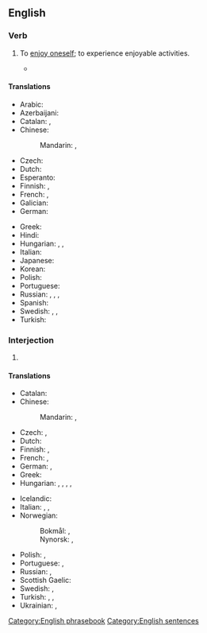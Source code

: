 ==English==

===Verb===
{{en-verb|have<has,,had> fun}}

# To [[enjoy oneself]]; to experience enjoyable activities.
#: {{ux|en|Blondes '''have''' more '''fun'''.}}
#* {{quote-song|en|author={{w|Robert Hazzard}}|title={{w|Girls Just Want to Have Fun|Girls Just Want to '''Have Fun'''}}|album={{w|She's So Unusual}}|year=1979|year_published=1983|artist={{w|Cyndi Lauper}}|url=https://www.youtube.com/watch?v=PIb6AZdTr-A|text=I come home, in the mornin' light / My mother says "when you gonna live your life right" / Oh momma, dear, we're not the fortunate ones / And girls, they wanna '''have fun''' / Oh, girls just wanna '''have fun'''}}

====Translations====
{{trans-top|enjoy oneself}}
* Arabic: {{t|ar|مَرِحَ}}
* Azerbaijani: {{t|az|əylənmək}}
* Catalan: {{t+|ca|divertir-se}}, {{t+|ca|entretenir-se}}
* Chinese:
*: Mandarin: {{t|cmn|[[玩]][[得]][[開心]]|sc=Hani}}, {{t|cmn|[[玩]][[得]][[开心]]|tr=wán de kāixīn|sc=Hani}}
* Czech: {{t+|cs|bavit se}}
* Dutch: {{t|nl|lol maken}}
* Esperanto: {{t|eo|amuziĝi}}
* Finnish: {{t+|fi|pitää hauskaa}}, {{t+|fi|huvitella}}
* French: {{t+|fr|amuser|alt=s'amuser}}, {{t+|fr|égayer|alt=s'égayer}}
* Galician: {{t|gl|divírtete}}
* German: {{t|de|Spaß haben}}
{{trans-mid}}
* Greek: {{t+|el|διασκεδάζω}}
* Hindi: {{t|hi|मस्ती करना}}
* Hungarian: {{t+|hu|szórakozik}}, {{t|hu|[[jól]] [[szórakozik]]}}, {{t|hu|[[jól]] [[érez|érz]][[-i|i]] [[magát]]}}
* Italian: {{t+|it|divertirsi}}
* Japanese: {{t+|ja|楽しむ|tr=たのしむ, tanoshimu}}
* Korean: {{t+|ko|즐기다}}
* Polish: {{t|pl|[[bawić|bawić się]]|impf}}
* Portuguese: {{t|pt|divertir-se}}
* Russian: {{t+|ru|наслажда́ться}}, {{t+|ru|весели́ться}}, {{t+|ru|развлека́ться}}, {{t+|ru|забавля́ться}}
* Spanish: {{t+|es|divertirse}}
* Swedish: {{t+|sv|ha roligt}}, {{t|sv|ha kul}}, {{t|sv|ha skoj}}
* Turkish: {{t+|tr|eğlenmek}}
{{trans-bottom}}

===Interjection===
{{head|en|interjection}}

# {{n-g|Used to wish somebody a good and enjoyable time when they are about to do something.}}

====Translations====
{{trans-top|wish someone a good time}}
* Catalan: {{t|ca|diverteix-te}}
* Chinese:
*: Mandarin: {{t|cmn|[[祝]][[你]][[玩]][[得]][[開心]]|sc=Hani}}, {{t|cmn|[[祝]][[你]][[玩]][[得]][[开心]]|tr=zhù nǐ wán de kāixīn|sc=Hani}}
* Czech: {{t|cs|bav se}} {{qualifier|unformal}}, {{t|cs|bavte se}} {{qualifier|formal}}
* Dutch: {{t|nl|veel plezier}}
* Finnish: {{t|fi|pidä hauskaa|s}}, {{t|fi|pitäkää hauskaa|p}}
* French: {{t|fr|[[amuser|amuse-toi]] [[bien]] !}}, {{t|fr|[[amuser|amusez-vous]] [[bien]] !}}
* German: {{t|de|viel Spaß!}}, {{t|de|gönn dir}}
* Greek: {{t|el|καλή διασκέδαση|f}}
* Hungarian: {{t|hu|jó szórakozást}} {{q|independent of formality and number}}, {{t|hu|érezd jól magad}} {{q|singular, informal}}, {{t|hu|érezze jól magát}} {{q|singular, formal}}, {{t|hu|érezzétek jól magatokat}} {{q|plural, informal}}, {{t|hu|érezzék jól magukat}} {{q|plural, formal}}
{{trans-mid}}
* Icelandic: {{t+|is|góða skemmtun}}
* Italian: {{t|it|divertiti}} {{q|singular}}, {{t|it|divertitevi}} {{q|plural}}, {{t|it|buon divertimento}}
* Norwegian:
*: Bokmål: {{t|nb|kos deg!}} {{q|singular}}, {{t|nb|kos dere!}} {{q|plural}}
*: Nynorsk: {{t|nn|kos deg!}} {{q|singular}}, {{t|nn|kos dykk!}} {{q|plural}}
* Polish: {{t|pl|baw się dobrze|alt=baw się dobrze!}}, {{t|pl|dobrej zabawy!}}
* Portuguese: {{t|pt|[[divirta]]-[[se]]}}, {{t|pt|[[se]] [[divirta]]}}
* Russian: {{qualifier|жела́ю/жела́ем}} {{t|ru|хорошо́ повесели́ться}}, {{qualifier|жела́ю/жела́ем}} {{t|ru|хорошо́ провести́ вре́мя}}
* Scottish Gaelic: {{t|gd|gabh spòrs}}
* Swedish: {{t|sv|ha det så roligt}}, {{t|sv|ha det så kul}}
* Turkish: {{t|tr|çok eğlen}}, {{t|tr|çok eğlenin|p}}, {{t|tr|iyi eğlenceler}}
* Ukrainian: {{qualifier|бажа́ю/бажа́ємо}} {{t|uk|до́бре повесели́тися}}, {{qualifier|бажа́ю/бажа́ємо}} {{t|uk|до́бре провести́ ча́с}}
{{trans-bottom}}

[[Category:English phrasebook]]
[[Category:English sentences]]